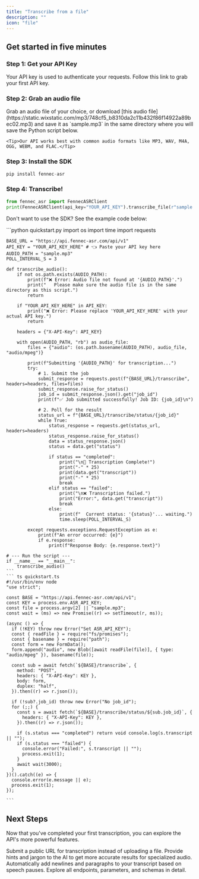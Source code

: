 ```yaml
---
title: "Transcribe from a file"
description: ""
icon: "file"
---
```


## Get started in five minutes

### Step 1: Get your API Key

Your API key is used to authenticate your requests. Follow this link to grab your first API key.

### Step 2: Grab an audio file

<AccordionGroup>
  <Accordion icon="file-audio" title="1. Prepare your audio file">
    Grab an audio file of your choice, or download [this audio file](https://static.wixstatic.com/mp3/748cf5_b8310da2c11b432f86f14922a89bec02.mp3)
 and save it as `sample.mp3` in the same directory where you will save the Python script below.

    <Tip>Our API works best with common audio formats like MP3, WAV, M4A, OGG, WEBM, and FLAC.</Tip>
  </Accordion>
</AccordionGroup>

### Step 3: Install the SDK

```python
pip install fennec-asr
```

### Step 4: Transcribe!

```python
from fennec_asr import FennecASRClient
print(FennecASRClient(api_key="YOUR_API_KEY").transcribe_file(r"sample.mp3"))
```
Don't want to use the SDK? See the example code below:

<AccordionGroup>

  <Accordion icon="language" title="Example Code">
    <CodeGroup dropdown>
    ```python quickstart.py
    import os
    import time
    import requests

    BASE_URL = "https://api.fennec-asr.com/api/v1"
    API_KEY = "YOUR_API_KEY_HERE" # 👈 Paste your API key here
    AUDIO_PATH = "sample.mp3"
    POLL_INTERVAL_S = 3

    def transcribe_audio():
        if not os.path.exists(AUDIO_PATH):
            print(f"❌ Error: Audio file not found at '{AUDIO_PATH}'.")
            print("   Please make sure the audio file is in the same directory as this script.")
            return

        if "YOUR_API_KEY_HERE" in API_KEY:
            print("❌ Error: Please replace 'YOUR_API_KEY_HERE' with your actual API key.")
            return

        headers = {"X-API-Key": API_KEY}

        with open(AUDIO_PATH, "rb") as audio_file:
            files = {"audio": (os.path.basename(AUDIO_PATH), audio_file, "audio/mpeg")}

            print(f"Submitting '{AUDIO_PATH}' for transcription...")
            try:
                # 1. Submit the job
                submit_response = requests.post(f"{BASE_URL}/transcribe", headers=headers, files=files)
                submit_response.raise_for_status()
                job_id = submit_response.json().get("job_id")
                print(f"✅ Job submitted successfully! Job ID: {job_id}\n")

                # 2. Poll for the result
                status_url = f"{BASE_URL}/transcribe/status/{job_id}"
                while True:
                    status_response = requests.get(status_url, headers=headers)
                    status_response.raise_for_status()
                    data = status_response.json()
                    status = data.get("status")

                    if status == "completed":
                        print("\n🎉 Transcription Complete!")
                        print("-" * 25)
                        print(data.get("transcript"))
                        print("-" * 25)
                        break
                    elif status == "failed":
                        print("\n❌ Transcription failed.")
                        print("Error:", data.get("transcript"))
                        break
                    else:
                        print(f"  Current status: '{status}'... waiting.")
                        time.sleep(POLL_INTERVAL_S)

            except requests.exceptions.RequestException as e:
                print(f"An error occurred: {e}")
                if e.response:
                    print(f"Response Body: {e.response.text}")

    # --- Run the script ---
    if __name__ == "__main__":
        transcribe_audio()
    ```
    ``` ts quickstart.ts
    #!/usr/bin/env node
    "use strict";

    const BASE = "https://api.fennec-asr.com/api/v1";
    const KEY = process.env.ASR_API_KEY;
    const file = process.argv[2] || "sample.mp3";
    const wait = (ms) => new Promise((r) => setTimeout(r, ms));

    (async () => {
      if (!KEY) throw new Error("Set ASR_API_KEY");
      const { readFile } = require("fs/promises");
      const { basename } = require("path");
      const form = new FormData();
      form.append("audio", new Blob([await readFile(file)], { type: "audio/mpeg" }), basename(file));

      const sub = await fetch(`${BASE}/transcribe`, {
        method: "POST",
        headers: { "X-API-Key": KEY },
        body: form,
        duplex: "half",
      }).then((r) => r.json());

      if (!sub?.job_id) throw new Error("No job_id");
      for (;;) {
        const s = await fetch(`${BASE}/transcribe/status/${sub.job_id}`, {
          headers: { "X-API-Key": KEY },
        }).then((r) => r.json());

        if (s.status === "completed") return void console.log(s.transcript || "");
        if (s.status === "failed") {
          console.error("Failed:", s.transcript || "");
          process.exit(1);
        }
        await wait(3000);
      }
    })().catch((e) => {
      console.error(e.message || e);
      process.exit(1);
    });

    ```
   </CodeGroup>
  </Accordion>
</AccordionGroup>

## Next Steps

Now that you've completed your first transcription, you can explore the API's more powerful features.

<CardGroup cols={2}>

<Card title="Transcribe from a URL" icon="link" href="/transcribe-from-a-url">
  Submit a public URL for transcription instead of uploading a file.
</Card>

<Card title="Improve Accuracy with Context" icon="brain-circuit" href="/essentials/contextual-correction">
  Provide hints and jargon to the AI to get more accurate results for specialized audio.
</Card>

<Card title="Automatic Formatting" icon="align-left" href="/essentials/formatting">
  Automatically add newlines and paragraphs to your transcript based on speech pauses.
</Card>

<Card title="Full API Reference" icon="code" href="/api-reference/create-transcription-job">
  Explore all endpoints, parameters, and schemas in detail.
</Card>

</CardGroup>